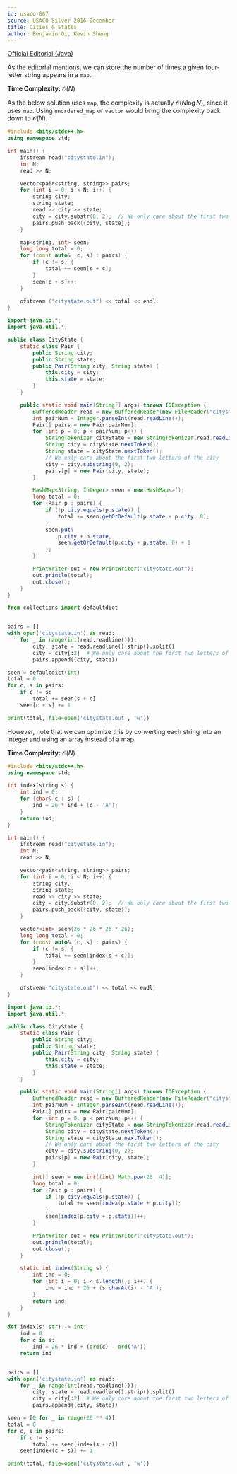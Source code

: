 ```yaml
---
id: usaco-667
source: USACO Silver 2016 December
title: Cities & States
author: Benjamin Qi, Kevin Sheng
---
```


[Official Editorial (Java)](http://www.usaco.org/current/data/sol_citystate_silver_dec16.html)

As the editorial mentions, we can store the number of times a given four-letter
string appears in a `map`.

**Time Complexity:** $\mathcal{O}(N)$

<LanguageSection>
<CPPSection>

<Info>

As the below solution uses `map`, the complexity is actually
  $\mathcal{O}(N\log N)$, since it uses `map`. Using `unordered_map` or `vector` would bring the complexity back
down to $\mathcal{O}(N)$.

</Info>

```cpp
#include <bits/stdc++.h>
using namespace std;

int main() {
	ifstream read("citystate.in");
	int N;
	read >> N;

	vector<pair<string, string>> pairs;
	for (int i = 0; i < N; i++) {
		string city;
		string state;
		read >> city >> state;
		city = city.substr(0, 2);  // We only care about the first two letters of the city
		pairs.push_back({city, state});
	}

	map<string, int> seen;
	long long total = 0;
	for (const auto& [c, s] : pairs) {
		if (c != s) {
			total += seen[s + c];
		}
		seen[c + s]++;
	}

	ofstream ("citystate.out") << total << endl;
}
```

</CPPSection>
<JavaSection>

```java
import java.io.*;
import java.util.*;

public class CityState {
	static class Pair {
		public String city;
		public String state;
		public Pair(String city, String state) {
			this.city = city;
			this.state = state;
		}
	}

	public static void main(String[] args) throws IOException {
		BufferedReader read = new BufferedReader(new FileReader("citystate.in"));
		int pairNum = Integer.parseInt(read.readLine());
		Pair[] pairs = new Pair[pairNum];
		for (int p = 0; p < pairNum; p++) {
			StringTokenizer cityState = new StringTokenizer(read.readLine());
			String city = cityState.nextToken();
			String state = cityState.nextToken();
			// We only care about the first two letters of the city
			city = city.substring(0, 2);
			pairs[p] = new Pair(city, state);
		}

		HashMap<String, Integer> seen = new HashMap<>();
		long total = 0;
		for (Pair p : pairs) {
			if (!p.city.equals(p.state)) {
				total += seen.getOrDefault(p.state + p.city, 0);
			}
			seen.put(
				p.city + p.state,
				seen.getOrDefault(p.city + p.state, 0) + 1
			);
		}

		PrintWriter out = new PrintWriter("citystate.out");
		out.println(total);
		out.close();
	}
}
```

</JavaSection>
<PySection>

```py
from collections import defaultdict


pairs = []
with open('citystate.in') as read:
	for _ in range(int(read.readline())):
		city, state = read.readline().strip().split()
		city = city[:2]  # We only care about the first two letters of the city
		pairs.append((city, state))

seen = defaultdict(int)
total = 0
for c, s in pairs:
	if c != s:
		total += seen[s + c]
	seen[c + s] += 1

print(total, file=open('citystate.out', 'w'))
```

</PySection>
</LanguageSection>

However, note that we can optimize this by converting each string into an
integer and using an array instead of a map.

**Time Complexity:** $\mathcal{O}(N)$

<LanguageSection>
<CPPSection>

```cpp
#include <bits/stdc++.h>
using namespace std;

int index(string s) {
	int ind = 0;
	for (char& c : s) {
		ind = 26 * ind + (c - 'A');
	}
	return ind;
}

int main() {
	ifstream read("citystate.in");
	int N;
	read >> N;

	vector<pair<string, string>> pairs;
	for (int i = 0; i < N; i++) {
		string city;
		string state;
		read >> city >> state;
		city = city.substr(0, 2);  // We only care about the first two letters of the city
		pairs.push_back({city, state});
	}

	vector<int> seen(26 * 26 * 26 * 26);
	long long total = 0;
	for (const auto& [c, s] : pairs) {
		if (c != s) {
			total += seen[index(s + c)];
		}
		seen[index(c + s)]++;
	}

	ofstream("citystate.out") << total << endl;
}
```

</CPPSection>
<JavaSection>

```java
import java.io.*;
import java.util.*;

public class CityState {
	static class Pair {
		public String city;
		public String state;
		public Pair(String city, String state) {
			this.city = city;
			this.state = state;
		}
	}

	public static void main(String[] args) throws IOException {
		BufferedReader read = new BufferedReader(new FileReader("citystate.in"));
		int pairNum = Integer.parseInt(read.readLine());
		Pair[] pairs = new Pair[pairNum];
		for (int p = 0; p < pairNum; p++) {
			StringTokenizer cityState = new StringTokenizer(read.readLine());
			String city = cityState.nextToken();
			String state = cityState.nextToken();
			// We only care about the first two letters of the city
			city = city.substring(0, 2);
			pairs[p] = new Pair(city, state);
		}

		int[] seen = new int[(int) Math.pow(26, 4)];
		long total = 0;
		for (Pair p : pairs) {
			if (!p.city.equals(p.state)) {
				total += seen[index(p.state + p.city)];
			}
			seen[index(p.city + p.state)]++;
		}

		PrintWriter out = new PrintWriter("citystate.out");
		out.println(total);
		out.close();
	}

	static int index(String s) {
		int ind = 0;
		for (int i = 0; i < s.length(); i++) {
			ind = ind * 26 + (s.charAt(i) - 'A');
		}
		return ind;
	}
}
```

</JavaSection>
<PySection>

```py
def index(s: str) -> int:
	ind = 0
	for c in s:
		ind = 26 * ind + (ord(c) - ord('A'))
	return ind


pairs = []
with open('citystate.in') as read:
	for _ in range(int(read.readline())):
		city, state = read.readline().strip().split()
		city = city[:2]  # We only care about the first two letters of the city
		pairs.append((city, state))

seen = [0 for _ in range(26 ** 4)]
total = 0
for c, s in pairs:
	if c != s:
		total += seen[index(s + c)]
	seen[index(c + s)] += 1

print(total, file=open('citystate.out', 'w'))
```

</PySection>
</LanguageSection>
